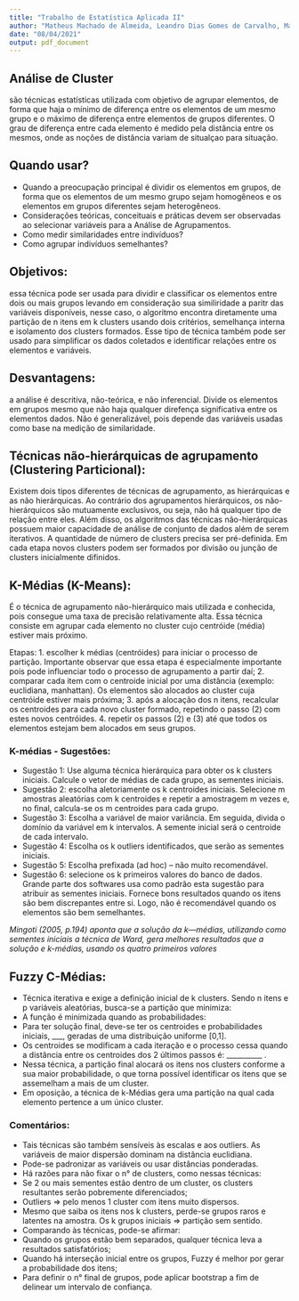 ```yaml
---
title: "Trabalho de Estatística Aplicada II"
author: "Matheus Machado de Almeida, Leandro Dias Gomes de Carvalho, Maqueise de Medeiros Pinheiro, Caio Macedo Alves"
date: "08/04/2021"
output: pdf_document
---
```


## Análise de Cluster

são técnicas estatísticas utilizada com objetivo de agrupar elementos, de forma que haja o mínimo de diferença entre os elementos de um mesmo grupo e o máximo de diferença entre elementos de grupos diferentes. O grau de diferença entre cada elemento é medido pela distância entre os mesmos, onde as noções de distância variam de situalçao para situação.

## Quando usar?

-  Quando a preocupação principal é dividir os elementos em grupos, de forma que os elementos de um mesmo grupo sejam homogêneos e os elementos em grupos diferentes sejam heterogêneos.
-  Considerações teóricas, conceituais e práticas devem ser observadas ao selecionar variáveis para a Análise de Agrupamentos.
-  Como medir similaridades entre indivíduos?
-  Como agrupar indivíduos semelhantes?

## Objetivos:

essa técnica pode ser usada para dividir e classificar os elementos entre dois ou mais grupos levando em consideração sua similiridade a paritr das variáveis disponíveis, nesse caso, o algoritmo encontra diretamente uma partição de n itens em k clusters usando dois critérios, semelhança interna e isolamento dos clusters formados. Esse tipo de técnica também pode ser usado para simplificar os dados coletados e identificar relações entre os elementos e variáveis.

## Desvantagens:

a análise é descritiva, não-teórica, e não inferencial. Divide os elementos em grupos mesmo que não haja qualquer direfença significativa entre os elementos dados. Não é generalizável, pois depende das variáveis usadas como base na medição de similaridade.

## Técnicas não-hierárquicas de agrupamento (Clustering Particional):

Existem dois tipos diferentes de técnicas de agrupamento, as hierárquicas e as não hierárquicas. Ao contrário dos agrupamentos hierárquicos, os não-hierárquicos são mutuamente exclusivos, ou seja, não há qualquer tipo de relação entre eles. Além disso, os algoritmos das técnicas não-hierárquicas possuem maior capacidade de análise de conjunto de dados além de serem iterativos. A quantidade de número de clusters precisa ser pré-definida. Em cada etapa novos clusters podem ser formados por divisão ou junção de clusters inicialmente difinidos.

## K-Médias (K-Means):

É o técnica de agrupamento não-hierárquico mais utilizada e conhecida, pois consegue uma taxa de precisão relativamente alta. Essa técnica consiste em agrupar cada elemento no cluster cujo centróide (média) estiver mais próximo.

Etapas: 
1. escolher k médias (centróides) para iniciar o processo de partição. Importante observar que essa etapa é especialmente importante pois pode influenciar todo o processo de agrupamento a partir daí;
2. comparar cada item com o centroide inicial por uma distância (exemplo: euclidiana, manhattan). Os elementos são alocados ao cluster cuja centróide estiver mais próxima;
3. após a alocação dos n itens, recalcular os centroides para cada novo cluster formado, repetindo o passo (2) com estes novos centróides.
4. repetir os passos (2) e (3) até que todos os elementos estejam bem alocados em seus grupos.


### K-médias - Sugestões:

-  Sugestão 1: Use alguma técnica hierárquica para obter os k clusters iniciais. Calcule o vetor de médias de cada grupo, as sementes iniciais.
-  Sugestão 2: escolha aletoriamente os k centroides iniciais. Selecione m amostras aleatórias com k centroides e repetir a amostragem m vezes e, no final, calcula-se os m centroides para cada grupo.
-  Sugestão 3: Escolha a variável de maior variância. Em seguida, divida o domínio da variável em k intervalos. A semente inicial será o centroide de cada intervalo.
-  Sugestão 4: Escolha os k outliers identificados, que serão as sementes iniciais.
-  Sugestão 5: Escolha prefixada (ad hoc) – não muito recomendável.
-  Sugestão 6: selecione os k primeiros valores do banco de dados.
Grande parte dos softwares usa como padrão esta sugestão para atribuir as sementes iniciais. Fornece bons resultados quando os itens são bem discrepantes entre si. Logo, não é recomendável quando os elementos são bem semelhantes.

*Mingoti (2005, p.194) aponta que a solução da k—médias, utilizando como sementes iniciais a técnica de Ward, gera melhores resultados que a solução e k-médias, usando os quatro primeiros valores*


## Fuzzy C-Médias:

-  Técnica iterativa e exige a definição inicial de k clusters. Sendo n itens e p variáveis aleatórias, busca-se a partição que minimiza:
-  A função é minimizada quando as probabilidades:
-  Para ter solução final, deve-se ter os centroides e probabilidades iniciais, ___, geradas de uma distribuição uniforme [0,1].
-  Os centroides se modificam a cada iteração e o processo cessa quando a distância entre os centroides dos 2 últimos passos é: __________ .
-  Nessa técnica, a partição final alocará os itens nos clusters conforme a sua maior probabilidade, o que torna possível identificar os itens que se assemelham a mais de um cluster.
-  Em oposição, a técnica de k-Médias gera uma partição na qual cada elemento pertence a um único cluster.


### Comentários:

- Tais técnicas são também sensíveis às escalas e aos outliers. As variáveis de maior dispersão dominam na distância euclidiana.
- Pode-se padronizar as variáveis ou usar distâncias ponderadas.
- Há razões para não fixar o n° de clusters, como nessas técnicas:
- Se 2 ou mais sementes estão dentro de um cluster, os clusters resultantes serão pobremente diferenciados;
- Outliers => pelo menos 1 cluster com itens muito dispersos.
- Mesmo que saiba os itens nos k clusters, perde-se grupos raros e latentes na amostra. Os k grupos iniciais => partição sem sentido.
- Comparando às técnicas, pode-se afirmar:
- Quando os grupos estão bem separados, qualquer técnica leva a resultados satisfatórios;
- Quando há interseção inicial entre os grupos, Fuzzy é melhor por gerar a probabilidade dos itens;
- Para definir o n° final de grupos, pode aplicar bootstrap a fim de delinear um intervalo de confiança.


